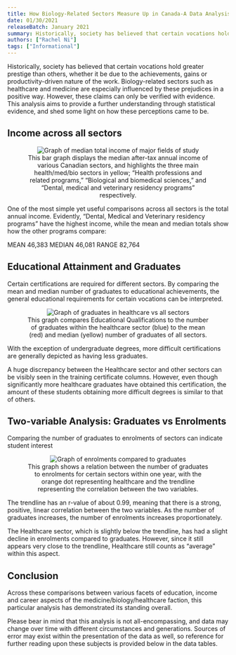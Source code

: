 ```yaml
---
title: How Biology-Related Sectors Measure Up in Canada-A Data Analysis
date: 01/30/2021
releaseBatch: January 2021
summary: Historically, society has believed that certain vocations hold greater prestige than others, whether it be due to the achievements, gains or productivity-driven nature of the work. Biology-related sectors such as healthcare and medicine are especially influenced by these prejudices in a positive way.
authors: ["Rachel Ni"]
tags: ["Informational"]
---
```


<div>
  <p>Historically, society has believed that certain vocations hold greater prestige than others, whether it be due to the achievements, gains or productivity-driven nature of the work.
    Biology-related sectors such as healthcare and medicine are especially influenced by these prejudices in a positive way. However, these claims can only be verified with evidence. This analysis aims to provide a further understanding through
    statistical evidence, and shed some light on how these perceptions came to be.</p>

  <h2>Income across all sectors</h2>
  <div align="center">
    <figure>
      <img src="/blog/release-jan/biology-related-sectors/image1.png" alt="Graph of median total income of major fields of study" />
      <figcaption>
        This bar graph displays the median after-tax annual income of various Canadian sectors, and highlights the three main health/med/bio sectors in yellow; “Health professions and related programs,” “Biological and biomedical sciences,” and
        “Dental, medical and veterinary residency programs” respectively.
      </figcaption>
    </figure>
  </div>

  <p>One of the most simple yet useful comparisons across all sectors is the total annual income. Evidently, “Dental, Medical and Veterinary residency programs” have the highest income, while the mean and median totals show how the other programs
    compare:</p>
  MEAN 46,383
  MEDIAN 46,081
  RANGE 82,764

  <h2> Educational Attainment and Graduates</h2>
  <p>Certain certifications are required for different sectors. By comparing the mean and median number of graduates to educational achievements, the general educational requirements for certain vocations can be interpreted.</p>

  <div align="center">
    <figure>
      <img src="/blog/release-jan/biology-related-sectors/image2.png" alt="Graph of graduates in healthcare vs all sectors" />
      <figcaption>
        This graph compares Educational Qualifications to the number of graduates within the healthcare sector (blue) to the mean (red) and median (yellow) number of graduates of all sectors.
      </figcaption>
    </figure>
  </div>

  <p>With the exception of undergraduate degrees, more difficult certifications are generally depicted as having less graduates.</p>
  <p>
    A huge discrepancy between the Healthcare sector and other sectors can be visibly seen in the training certificate columns. However, even though significantly more healthcare graduates
    have obtained this certification, the amount of these students obtaining more difficult degrees is similar to that of others.</p>

  <h2>Two-variable Analysis: Graduates vs Enrolments</h2>
  <p>Comparing the number of graduates to enrolments of sectors can indicate student interest</p>

  <div align="center">
    <figure>
      <img src="/blog/release-jan/biology-related-sectors/image3.png" alt="Graph of enrolments compared to graduates" />
      <figcaption>
        This graph shows a relation between the number of graduates to enrolments for certain sectors within one year, with the orange dot representing healthcare and the trendline representing the correlation between the two variables.
      </figcaption>
    </figure>
  </div>

  <p>The trendline has an r-value of about 0.99, meaning that there is a strong, positive, linear correlation between the two variables. As the number of graduates increases, the number of enrolments increases proportionately.</p>
  <p>The Healthcare sector, which is slightly below the trendline, has had a slight decline in enrolments compared to graduates. However, since it still appears very close to the trendline, Healthcare still counts as “average” within this aspect.</p>

  <h2>Conclusion</h2>
  <p> Across these comparisons between various facets of education, income and career aspects of the medicine/biology/healthcare faction, this particular analysis has demonstrated its standing overall.</p>
  <p>Please bear in mind that this analysis is not all-encompassing, and data may change over time with different circumstances and generations. Sources of error may exist within the presentation of the data as well, so reference for further reading
    upon these subjects is provided below in the data tables.</p>
</div>
